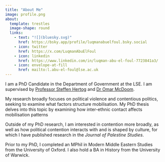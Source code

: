 ```yaml
---
title: "About Me"
image: profile.png
about:
  template: trestles
  image-shape: round
  links: 
    - text: "![](bluesky.svg)"
      href: https://bsky.app/profile/luqmanabuelfoul.bsky.social
    - icon: twitter
      href: https://x.com/LuqmanAbuElFoul
    - icon: linkedin
      href: https://www.linkedin.com/in/luqman-abu-el-foul-7723841a3/
    - icon: envelope-at-fill
      href: mailto:l.abu-el-foul@lse.ac.uk
---
```


I am a PhD Candidate in the Department of Government at the LSE. I am supervised by [Professor Steffen Hertog](https://www.lse.ac.uk/government/people/academic-staff/steffen-hertog) and [Dr Omar McDoom](https://www.lse.ac.uk/government/people/academic-staff/omar-mcdoom).

My research broadly focuses on political violence and contentious politics, seeking to examine what factors structure mobilisation. My PhD thesis delves into this topic by examining how inter-ethnic contact affects mobilisation patterns

Outside of my PhD research, I am interested in contention more broadly, as well as how political contention interacts with and is shaped by culture, for which I have published research in the *Journal of Palestine Studies*.

Prior to my PhD, I completed an MPhil in Modern Middle Eastern Studies from the University of Oxford. I also hold a BA in History from the University of Warwick.
